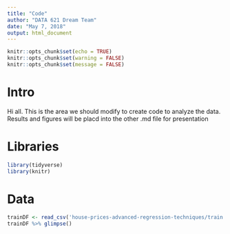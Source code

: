 ```yaml
---
title: "Code"
author: "DATA 621 Dream Team"
date: "May 7, 2018"
output: html_document
---
```


```r
knitr::opts_chunk$set(echo = TRUE)
knitr::opts_chunk$set(warning = FALSE)
knitr::opts_chunk$set(message = FALSE)
```

# Intro
Hi all. This is the area we should modify to create code to analyze the data.
Results and figures will be placd into the other .md file for presentation

# Libraries
```r
library(tidyverse)
library(knitr)
```

# Data
```r
trainDF <- read_csv('house-prices-advanced-regression-techniques/train.csv')
trainDF %>% glimpse()
```

